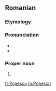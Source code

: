 ==Romanian==

===Etymology===
{{suffix|popă|t1=priest|escu|lang=ro}}

===Pronunciation===
* {{IPA|[poˈpes.ku]|lang=ro}}
* {{rhymes|esku|lang=ro}}

===Proper noun===
{{ro-proper noun|g=m|gd=lui}}

# {{surname|lang=ro|common}}

[[fr:Popescu]]
[[ro:Popescu]]